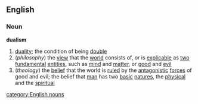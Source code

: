 ==English==
===Noun===
'''dualism'''
# [[duality]]; the condition of being [[double]]
#(''philosophy'') the [[view]] that the [[world]] consists of, or is [[explicable]] as [[two]] [[fundamental]] [[entities]], such as [[mind]] and [[matter]], or [[good]] and [[evil]]
#(''theology'') the [[belief]] that the world is [[rule]]d by the [[antagonistic]] [[force]]s of good and evil; the belief that [[man]] has two [[basic]] [[nature]]s, the [[physical]] and the [[spiritual]]
[[category:English nouns]]